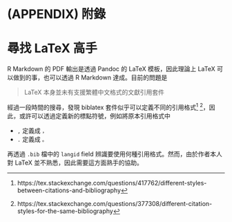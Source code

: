 # (APPENDIX) 附錄 {-}

# 尋找 LaTeX 高手 {#latex-cite-pkg}

R Markdown 的 PDF 輸出是透過 Pandoc 的 LaTeX 模板，因此理論上 LaTeX 可以做到的事，也可以透過 R Markdown 達成。目前的問題是

> LaTeX 本身並未有支援繁體中文格式的文獻引用套件

經過一段時間的搜尋，發現 biblatex 套件似乎可以定義不同的引用格式[^biblatex] [^biblatex2]，因此，或許可以透過定義新的標點符號，例如將原本引用格式中

- `,` 定義成 `，`
- `.` 定義成 `。`

再透過 `.bib` 檔中的 `langid` field 辨識要使用何種引用格式。然而，由於作者本人對 LaTeX 並不熟悉，因此需要這方面熟手的協助。


[^biblatex]: https://tex.stackexchange.com/questions/417762/different-styles-between-citations-and-bibliography

[^biblatex2]: https://tex.stackexchange.com/questions/377308/different-citation-styles-for-the-same-bibliography